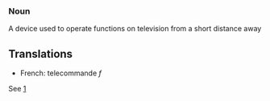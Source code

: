===Noun===

A device used to operate functions on television from a short distance away

==Translations==
*French: telecommande ''f''

See [http://en.wikipedia.org/wiki/remote_control]